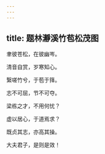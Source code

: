 ```yaml
---
---
---
```

title: 题林瀞溪竹苞松茂图
---




聿彼苍松，在彼幽岑。

清音自赏，岁寒知心。

繄嗟竹兮，于苞于箨。

志不可屈，节不可夺。

梁栋之才，不用何忧？

虚以居心，于道焉求？

既贞其志，亦高其操。

大夫君子，是则是效！